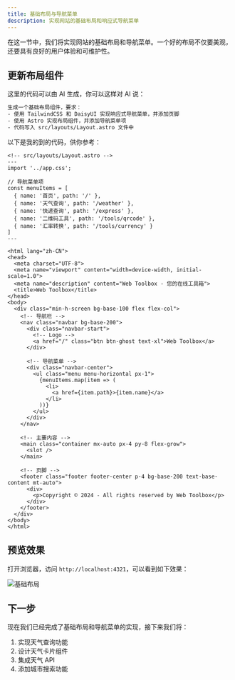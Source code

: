 ```yaml
---
title: 基础布局与导航菜单
description: 实现网站的基础布局和响应式导航菜单
---
```


在这一节中，我们将实现网站的基础布局和导航菜单。一个好的布局不仅要美观，还要具有良好的用户体验和可维护性。

## 更新布局组件

这里的代码可以由 AI 生成，你可以这样对 AI 说：

```bash
生成一个基础布局组件，要求：
- 使用 TailwindCSS 和 DaisyUI 实现响应式导航菜单，并添加页脚
- 使用 Astro 实现布局组件，并添加导航菜单项
- 代码写入 src/layouts/Layout.astro 文件中
```

以下是我的到的代码，供你参考：

```astro
<!-- src/layouts/Layout.astro -->
---
import '../app.css';

// 导航菜单项
const menuItems = [
  { name: '首页', path: '/' },
  { name: '天气查询', path: '/weather' },
  { name: '快递查询', path: '/express' },
  { name: '二维码工具', path: '/tools/qrcode' },
  { name: '汇率转换', path: '/tools/currency' }
]
---

<html lang="zh-CN">
<head>
  <meta charset="UTF-8">
  <meta name="viewport" content="width=device-width, initial-scale=1.0">
  <meta name="description" content="Web Toolbox - 您的在线工具箱">
  <title>Web Toolbox</title>
</head>
<body>
  <div class="min-h-screen bg-base-100 flex flex-col">
    <!-- 导航栏 -->
    <nav class="navbar bg-base-200">
      <div class="navbar-start">
        <!-- Logo -->
        <a href="/" class="btn btn-ghost text-xl">Web Toolbox</a>
      </div>

      <!-- 导航菜单 -->
      <div class="navbar-center">
        <ul class="menu menu-horizontal px-1">
          {menuItems.map(item => (
            <li>
              <a href={item.path}>{item.name}</a>
            </li>
          ))}
        </ul>
      </div>
    </nav>

    <!-- 主要内容 -->
    <main class="container mx-auto px-4 py-8 flex-grow">
      <slot />
    </main>

    <!-- 页脚 -->
    <footer class="footer footer-center p-4 bg-base-200 text-base-content mt-auto">
      <div>
        <p>Copyright © 2024 - All rights reserved by Web Toolbox</p>
      </div>
    </footer>
  </div>
</body>
</html>
```

## 预览效果

打开浏览器，访问 `http://localhost:4321`，可以看到如下效果：

![基础布局](./images/2.png)

## 下一步

现在我们已经完成了基础布局和导航菜单的实现，接下来我们将：

1. 实现天气查询功能
2. 设计天气卡片组件
3. 集成天气 API
4. 添加城市搜索功能